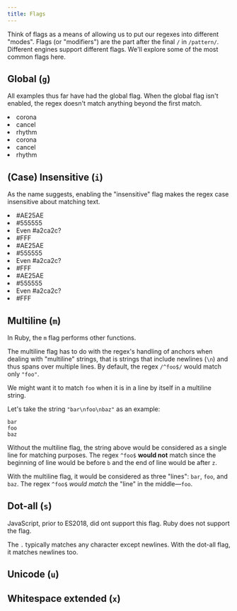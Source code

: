 ```yaml
---
title: Flags
---
```


Think of flags as a means of allowing us to put our regexes into different "modes". Flags (or "modifiers") are the part after the final `/` in `/pattern/`. Different engines support different flags. We'll explore some of the most common flags here.

## Global (`g`)

All examples thus far have had the global flag. When the global flag isn't enabled, the regex doesn't match anything beyond the first match.

<Example regex={/[aeiou]/g}>
    <li>corona</li>
    <li>cancel</li>
    <li>rhythm</li>
</Example>

<Example regex={/[aeiou]/}>
    <li>corona</li>
    <li>cancel</li>
    <li>rhythm</li>
</Example>

## (Case) Insensitive (`i`)

As the name suggests, enabling the "insensitive" flag makes the regex case insensitive about matching text.

<Example regex={/#[0-9A-F]{6}/i}>
    <li>#AE25AE</li>
    <li>#555555</li>
    <li>Even #a2ca2c?</li>
    <li>#FFF</li>
</Example>

<Example regex={/#[0-9A-F]{6}/}>
    <li>#AE25AE</li>
    <li>#555555</li>
    <li>Even #a2ca2c?</li>
    <li>#FFF</li>
</Example>

<Example regex={/#[0-9A-Fa-f]{6}/}>
    <li>#AE25AE</li>
    <li>#555555</li>
    <li>Even #a2ca2c?</li>
    <li>#FFF</li>
</Example>

## Multiline (`m`)

<Support>
    In Ruby, the <code>m</code> flag performs other functions.
</Support>

The multiline flag has to do with the regex's handling of anchors when dealing with "multiline" strings, that is strings that include newlines (`\n`) and thus spans over multiple lines. By default, the regex `/^foo$/` would match only `"foo"`.

We might want it to match `foo` when it is in a line by itself in a multiline string.

Let's take the string `"bar\nfoo\nbaz"` as an example:

```
bar
foo
baz
```

Without the multiline flag, the string above would be considered as a single line for matching purposes. The regex `^foo$` **would not** match since the beginning of line would be before `b` and the end of line would be after `z`.

With the multiline flag, it would be considered as three "lines": `bar`, `foo`, and `baz`. The regex `^foo$` _would match_ the "line" in the middle—`foo`.

## Dot-all (`s`)

<Support>
    JavaScript, prior to ES2018, did ont support this flag. Ruby does not
    support the flag.
</Support>

The `.` typically matches any character except newlines. With the dot-all flag, it matches newlines too.

## Unicode (`u`)

## Whitespace extended (`x`)
